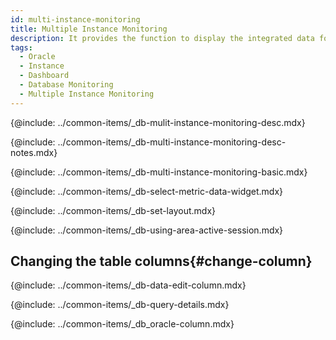```yaml
---
id: multi-instance-monitoring
title: Multiple Instance Monitoring
description: It provides the function to display the integrated data for key metrics of multiple database instances.
tags:
  - Oracle
  - Instance
  - Dashboard
  - Database Monitoring
  - Multiple Instance Monitoring
---
```



<!-- Overview -->

{@include: ../common-items/_db-mulit-instance-monitoring-desc.mdx}

<!-- Notes -->

{@include: ../common-items/_db-multi-instance-monitoring-desc-notes.mdx}

<!-- 기본 화면 안내 -->

{@include: ../common-items/_db-multi-instance-monitoring-basic.mdx} 

<!-- 지표 선택하기 -->

{@include: ../common-items/_db-select-metric-data-widget.mdx}   

<!-- 레이아웃 설정하기 -->

{@include: ../common-items/_db-set-layout.mdx}   

<!-- 액티브 세션 영역 활용하기 -->

{@include: ../common-items/_db-using-area-active-session.mdx}

## Changing the table columns{#change-column}

{@include: ../common-items/_db-data-edit-column.mdx}

{@include: ../common-items/_db-query-details.mdx}

<!-- 컬럼 정보 안내 -->

{@include: ../common-items/_db_oracle-column.mdx} 
